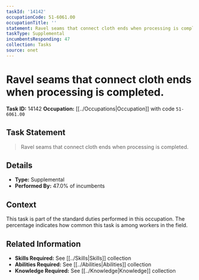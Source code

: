 ```yaml
---
taskId: '14142'
occupationCode: 51-6061.00
occupationTitle: ''
statement: Ravel seams that connect cloth ends when processing is completed.
taskType: Supplemental
incumbentsResponding: 47
collection: Tasks
source: onet
---
```

# Ravel seams that connect cloth ends when processing is completed.

**Task ID:** 14142
**Occupation:** [[../Occupations|Occupation]] with code `51-6061.00`

## Task Statement

> Ravel seams that connect cloth ends when processing is completed.

## Details

- **Type:** Supplemental
- **Performed By:** 47.0% of incumbents

## Context

This task is part of the standard duties performed in this occupation. The percentage indicates how common this task is among workers in the field.

## Related Information

- **Skills Required:** See [[../Skills|Skills]] collection
- **Abilities Required:** See [[../Abilities|Abilities]] collection
- **Knowledge Required:** See [[../Knowledge|Knowledge]] collection
